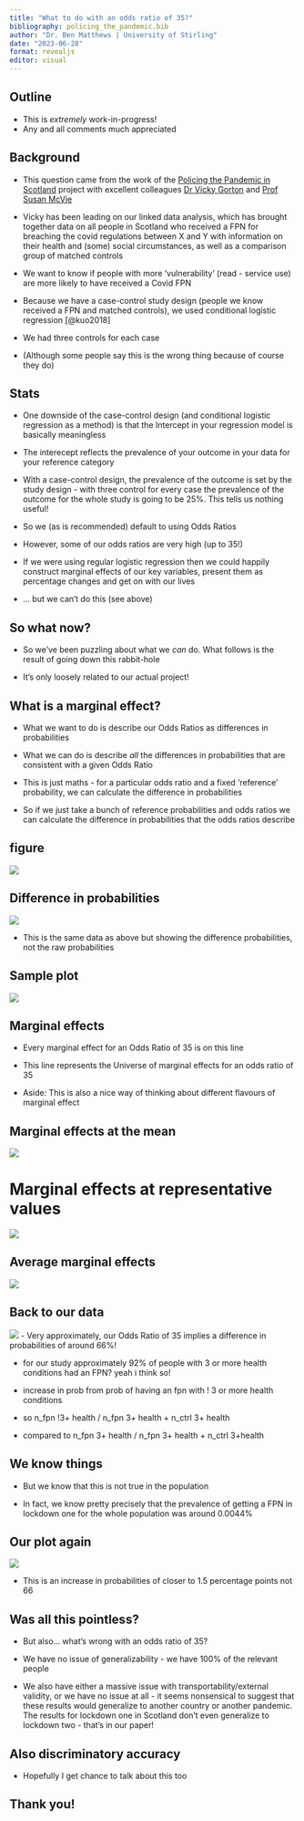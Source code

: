 ```yaml
---
title: "What to do with an odds ratio of 35?"
bibliography: policing_the_pandemic.bib
author: "Dr. Ben Matthews | University of Stirling"
date: "2023-06-28"
format: revealjs
editor: visual
---
```


## Outline

-   This is *extremely* work-in-progress!
-   Any and all comments much appreciated

## Background

-   This question came from the work of the [Policing the Pandemic in Scotland](https://www.law.ed.ac.uk/research/research-projects/policing-the-pandemic) project with excellent colleagues [Dr Vicky Gorton](https://www.law.ed.ac.uk/people/dr-victoria-gorton) and [Prof Susan McVie](https://www.law.ed.ac.uk/people/professor-susan-mcvie)

-   Vicky has been leading on our linked data analysis, which has brought together data on all people in Scotland who received a FPN for breaching the covid regulations between X and Y with information on their health and (some) social circumstances, as well as a comparison group of matched controls

-   We want to know if people with more 'vulnerability' (read - service use) are more likely to have received a Covid FPN

-   Because we have a case-control study design (people we know received a FPN and matched controls), we used conditional logistic regression [@kuo2018]

-   We had three controls for each case

-   (Although some people say this is the wrong thing because of course they do)

## Stats

-   One downside of the case-control design (and conditional logistic regression as a method) is that the Intercept in your regression model is basically meaningless

-   The interecept reflects the prevalence of your outcome in your data for your reference category

-   With a case-control design, the prevalence of the outcome is set by the study design - with three control for every case the prevalence of the outcome for the whole study is going to be 25%. This tells us nothing useful!

-   So we (as is recommended) default to using Odds Ratios

-   However, some of our odds ratios are very high (up to 35!)

-   If we were using regular logistic regression then we could happily construct marginal effects of our key variables, present them as percentage changes and get on with our lives

-   ... but we can't do this (see above)

## So what now?

-   So we've been puzzling about what we *can* do. What follows is the result of going down this rabbit-hole

-   It's only loosely related to our actual project!

## What is a marginal effect?

-   What we want to do is describe our Odds Ratios as differences in probabilities

-   What we can do is describe *all* the differences in probabilities that are consistent with a given Odds Ratio

-   This is just maths - for a particular odds ratio and a fixed 'reference' probability, we can calculate the difference in probabilities

-   So if we just take a bunch of reference probabilities and odds ratios we can calculate the difference in probabilities that the odds ratios describe

## figure

![](03_figures/merlo_plot.png)

## Difference in probabilities

![](03_figures/diff_plot.png)

-   This is the same data as above but showing the difference probabilities, not the raw probabilities

## Sample plot

![](03_figures/sample_plot.png)


## Marginal effects

- Every marginal effect for an Odds Ratio of 35 is on this line

- This line represents the Universe of marginal effects for an odds ratio of 35

- Aside: This is also a nice way of thinking about different flavours of marginal effect

## Marginal effects at the mean

![](03_figures/mem_plot.png)

# Marginal effects at representative values


![](03_figures/mer_plot.png)

## Average marginal effects


![](03_figures/ame_plot.png)

## Back to our data

![](03_figures/our_dat_plot.png)
- Very approximately, our Odds Ratio of 35 implies a difference in probabilities of around 66%!


- for our study approximately 92% of people with 3 or more health conditions
 had an FPN? yeah i think so!

- increase in prob from prob of having an fpn with ! 3 or more health conditions

- so n_fpn !3+ health / n_fpn 3+ health + n_ctrl 3+ health

- compared to n_fpn 3+ health / n_fpn 3+ health + n_ctrl 3+health


## We know things

- But we know that this is not true in the population

- In fact, we know pretty precisely that the prevalence of getting a FPN in lockdown one for the whole population was around 0.0044%

## Our plot again

![](03_figures/our_dat_plot2.png)

- This is an increase in probabilities of closer to 1.5 percentage points not 66

## Was all this pointless?

- But also... what's wrong with an odds ratio of 35?

- We have no issue of generalizability - we have 100% of the relevant people

- We also have either a massive issue with transportability/external validity, or we have no issue at all - it seems nonsensical to suggest that these results would generalize to another country or another pandemic. The results for lockdown one in Scotland don't even generalize to lockdown two - that's in our paper!

## Also discriminatory accuracy

- Hopefully I get chance to talk about this too

## Thank you!

::: {#refs}
:::

